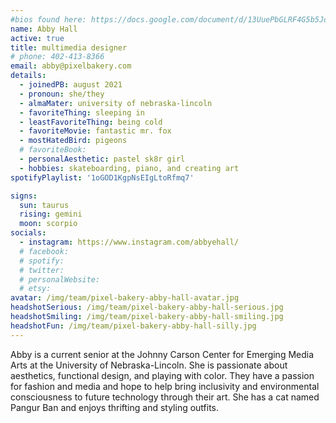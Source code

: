```yaml
---
#bios found here: https://docs.google.com/document/d/13UuePbGLRF4G5b5JoEe2Vua3NukZ1-QwRW4Oisnd8lI/edit#
name: Abby Hall
active: true
title: multimedia designer
# phone: 402-413-8366
email: abby@pixelbakery.com
details:
  - joinedPB: august 2021
  - pronoun: she/they
  - almaMater: university of nebraska-lincoln
  - favoriteThing: sleeping in
  - leastFavoriteThing: being cold
  - favoriteMovie: fantastic mr. fox
  - mostHatedBird: pigeons
  # favoriteBook:
  - personalAesthetic: pastel sk8r girl
  - hobbies: skateboarding, piano, and creating art
spotifyPlaylist: '1oGOD1KgpNsEIgLtoRfmq7'

signs:
  sun: taurus
  rising: gemini
  moon: scorpio
socials:
  - instagram: https://www.instagram.com/abbyehall/
  # facebook:
  # spotify:
  # twitter:
  # personalWebsite:
  # etsy:
avatar: /img/team/pixel-bakery-abby-hall-avatar.jpg
headshotSerious: /img/team/pixel-bakery-abby-hall-serious.jpg
headshotSmiling: /img/team/pixel-bakery-abby-hall-smiling.jpg
headshotFun: /img/team/pixel-bakery-abby-hall-silly.jpg
---
```


Abby is a current senior at the Johnny Carson Center for Emerging Media Arts at the University of Nebraska-Lincoln. She is passionate about aesthetics, functional design, and playing with color. They have a passion for fashion and media and hope to help bring inclusivity and environmental consciousness to future technology through their art. She has a cat named Pangur Ban and enjoys thrifting and styling outfits.
